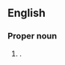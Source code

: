 ==English==

===Proper noun===
{{en-proper noun}}

# {{given name|en|female|from=Germanic languages|usage=modern|var=Jocelyn}}.